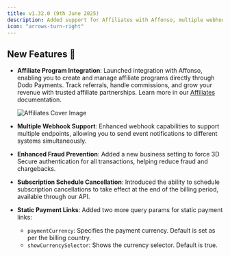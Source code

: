 ```yaml
---
title: v1.32.0 (9th June 2025)
description: Added support for Affiliates with Affonso, multiple webhook support, enhanced fraud prevention, subscription schedule cancellation, and static payment links.
icon: "arrows-turn-right"
---
```


## New Features 🚀

- **Affiliate Program Integration**: Launched integration with Affonso, enabling you to create and manage affiliate programs directly through Dodo Payments. Track referrals, handle commissions, and grow your revenue with trusted affiliate partnerships. Learn more in our [Affiliates](/features/affiliates) documentation.
  <Frame>
    <img src="/images/affiliates/cover.jpeg" alt="Affiliates Cover Image"/>
  </Frame>

- **Multiple Webhook Support**: Enhanced webhook capabilities to support multiple endpoints, allowing you to send event notifications to different systems simultaneously.

- **Enhanced Fraud Prevention**: Added a new business setting to force 3D Secure authentication for all transactions, helping reduce fraud and chargebacks.

- **Subscription Schedule Cancellation**: Introduced the ability to schedule subscription cancellations to take effect at the end of the billing period, available through our API.

- **Static Payment Links**: Added two more query params for static payment links:
  - `paymentCurrency`: Specifies the payment currency. Default is set as per the billing country.
  - `showCurrencySelector`: Shows the currency selector. Default is true.



